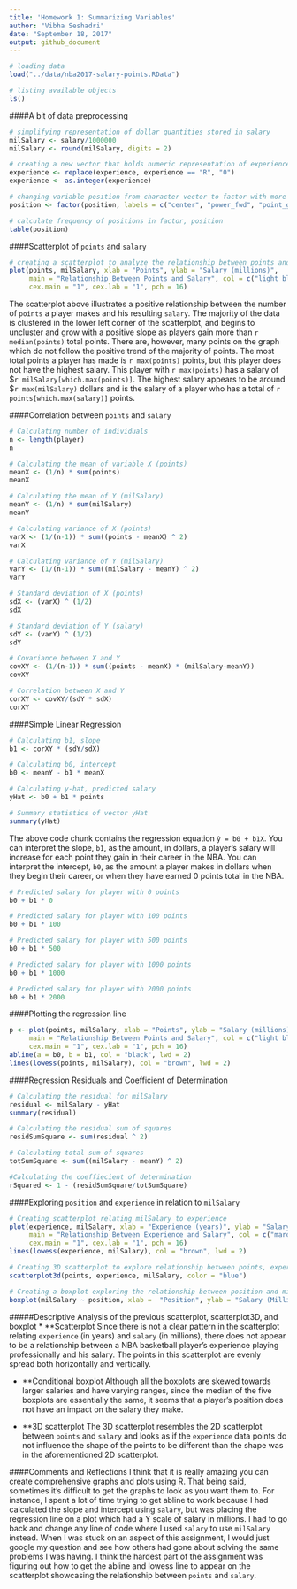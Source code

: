 ```yaml
---
title: 'Homework 1: Summarizing Variables'
author: "Vibha Seshadri"
date: "September 18, 2017"
output: github_document
---
```


```r
# loading data
load("../data/nba2017-salary-points.RData")

# listing available objects
ls()
```

####A bit of data preprocessing
```r
# simplifying representation of dollar quantities stored in salary
milSalary <- salary/1000000
milSalary <- round(milSalary, digits = 2)
```

```r
# creating a new vector that holds numeric representation of experience, previously a vector of type char
experience <- replace(experience, experience == "R", "0")
experience <- as.integer(experience)
```

```r
# changing variable position from character vector to factor with more descriptive labels
position <- factor(position, labels = c("center", "power_fwd", "point_guard", "small_fwd", "shoot_guard"))

# calculate frequency of positions in factor, position
table(position)
```

####Scatterplot of `points` and `salary`
```r
# creating a scatterplot to analyze the relationship between points and salary
plot(points, milSalary, xlab = "Points", ylab = "Salary (millions)", 
     main = "Relationship Between Points and Salary", col = c("light blue"),
     cex.main = "1", cex.lab = "1", pch = 16)
```

The scatterplot above illustrates a positive relationship between the number of `points` a player makes and his resulting `salary`. The majority of the data is clustered in the lower left corner of the scatterplot, and begins to uncluster and grow with a positive slope as players gain more than `r median(points)` total points. There are, however, many points on the graph which do not follow the positive trend of the majority of points. The most total points a player has made is `r max(points)` points, but this player does not have the highest salary. This player with `r max(points)` has a salary of $`r milSalary[which.max(points)]`. The highest salary appears to be around $`r max(milSalary)` dollars and is the salary of a player who has a total of `r points[which.max(salary)]` points.

####Correlation between `points` and `salary`
```r
# Calculating number of individuals
n <- length(player)
n

# Calculating the mean of variable X (points)
meanX <- (1/n) * sum(points)
meanX

# Calculating the mean of Y (milSalary)
meanY <- (1/n) * sum(milSalary)
meanY

# Calculating variance of X (points)
varX <- (1/(n-1)) * sum((points - meanX) ^ 2)
varX

# Calculating variance of Y (milSalary)
varY <- (1/(n-1)) * sum((milSalary - meanY) ^ 2)
varY

# Standard deviation of X (points)
sdX <- (varX) ^ (1/2)
sdX

# Standard deviation of Y (salary)
sdY <- (varY) ^ (1/2)
sdY

# Covariance between X and Y
covXY <- (1/(n-1)) * sum((points - meanX) * (milSalary-meanY))
covXY

# Correlation between X and Y
corXY <- covXY/(sdY * sdX)
corXY
```

####Simple Linear Regression
```r
# Calculating b1, slope
b1 <- corXY * (sdY/sdX)

# Calculating b0, intercept
b0 <- meanY - b1 * meanX

# Calculating y-hat, predicted salary
yHat <- b0 + b1 * points

# Summary statistics of vector yHat
summary(yHat)
```

The above code chunk contains the regression equation `ŷ = b0 + b1X`. You can interpret the slope, `b1`, as the amount, in dollars, a player's salary will increase for each point they gain in their career in the NBA. You can interpret the intercept, `b0`, as the amount a player makes in dollars when they begin their career, or when they have earned 0 points total in the NBA.

```r
# Predicted salary for player with 0 points
b0 + b1 * 0

# Predicted salary for player with 100 points
b0 + b1 * 100

# Predicted salary for player with 500 points
b0 + b1 * 500

# Predicted salary for player with 1000 points
b0 + b1 * 1000

# Predicted salary for player with 2000 points
b0 + b1 * 2000
```

####Plotting the regression line
```r
p <- plot(points, milSalary, xlab = "Points", ylab = "Salary (millions)", 
     main = "Relationship Between Points and Salary", col = c("light blue"),
     cex.main = "1", cex.lab = "1", pch = 16)
abline(a = b0, b = b1, col = "black", lwd = 2)
lines(lowess(points, milSalary), col = "brown", lwd = 2)

```

####Regression Residuals and Coefficient of Determination
```r
# Calculating the residual for milSalary
residual <- milSalary - yHat
summary(residual)

# Calculating the residual sum of squares
residSumSquare <- sum(residual ^ 2)

# Calculating total sum of squares
totSumSquare <- sum((milSalary - meanY) ^ 2)

#Calculating the coeffiecient of determination
rSquared <- 1 - (residSumSquare/totSumSquare)
```

####Exploring `position` and `experience` in relation to `milSalary`
```r
# Creating scatterplot relating milSalary to experience
plot(experience, milSalary, xlab = "Experience (years)", ylab = "Salary (millions)", 
     main = "Relationship Between Experience and Salary", col = c("maroon"),
     cex.main = "1", cex.lab = "1", pch = 16)
lines(lowess(experience, milSalary), col = "brown", lwd = 2)

# Creating 3D scatterplot to explore relationship between points, experience, and salary
scatterplot3d(points, experience, milSalary, color = "blue")

# Creating a boxplot exploring the relationship between position and milSalary
boxplot(milSalary ~ position, xlab =  "Position", ylab = "Salary (Millions)")
```

#####Descriptive Analysis of the previous scatterplot, scatterplot3D, and boxplot
* **Scatterplot
Since there is not a clear pattern in the scatterplot relating `experience` (in years) and `salary` (in millions), there does not appear to be a relationship between a NBA basketball player's experience playing professionally and his salary. The points in this scatterplot are evenly spread both horizontally and vertically.

* **Conditional boxplot
Although all the boxplots are skewed towards larger salaries and have varying ranges, since the median of the five boxplots are essentially the same, it seems that a player's position does not have an impact on the salary they make.

* **3D scatterplot
The 3D scatterplot resembles the 2D scatterplot between `points` and `salary` and looks as if the `experience` data points do not influence the shape of the points to be different than the shape was in the aforementioned 2D scatterplot.

####Comments and Reflections
I think that it is really amazing you can create comprehensive graphs and plots using R. That being said, sometimes it's difficult to get the graphs to look as you want them to. For instance, I spent a lot of time trying to get abline to work because I had calculated the slope and intercept using `salary`, but was placing the regression line on a plot which had a Y scale of salary in millions. I had to go back and change any line of code where I used `salary` to use `milSalary` instead. When I was stuck on an aspect of this assignment, I would just google my question and see how others had gone about solving the same problems I was having. I think the hardest part of the assignment was figuring out how to get the abline and lowess line to appear on the scatterplot showcasing the relationship between `points` and `salary`. 
